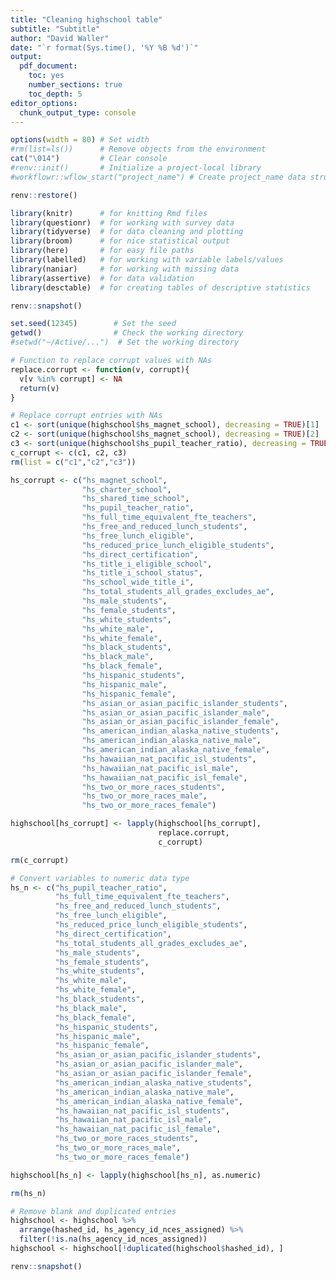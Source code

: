 ```yaml
---
title: "Cleaning highschool table"
subtitle: "Subtitle"
author: "David Waller"
date: "`r format(Sys.time(), '%Y %B %d')`"
output:
  pdf_document:
    toc: yes
    number_sections: true
    toc_depth: 5
editor_options:
  chunk_output_type: console
---
```


```r
options(width = 80) # Set width
#rm(list=ls())      # Remove objects from the environment
cat("\014")         # Clear console
#renv::init()       # Initialize a project-local library
#workflowr::wflow_start("project_name") # Create project_name data structure
```

```r
renv::restore()

library(knitr)      # for knitting Rmd files
library(questionr)  # for working with survey data
library(tidyverse)  # for data cleaning and plotting
library(broom)      # for nice statistical output
library(here)       # for easy file paths
library(labelled)   # for working with variable labels/values
library(naniar)     # for working with missing data
library(assertive)  # for data validation
library(desctable)  # for creating tables of descriptive statistics

renv::snapshot()
```

```r
set.seed(12345)        # Set the seed
getwd()                # Check the working directory
#setwd("~/Active/...")  # Set the working directory
```

```r
# Function to replace corrupt values with NAs
replace.corrupt <- function(v, corrupt){
  v[v %in% corrupt] <- NA
  return(v)
}
```

```r
# Replace corrupt entries with NAs
c1 <- sort(unique(highschool$hs_magnet_school), decreasing = TRUE)[1]
c2 <- sort(unique(highschool$hs_magnet_school), decreasing = TRUE)[2]
c3 <- sort(unique(highschool$hs_pupil_teacher_ratio), decreasing = TRUE)[2]
c_corrupt <- c(c1, c2, c3)
rm(list = c("c1","c2","c3"))

hs_corrupt <- c("hs_magnet_school",
                "hs_charter_school",
                "hs_shared_time_school",
                "hs_pupil_teacher_ratio",
                "hs_full_time_equivalent_fte_teachers",
                "hs_free_and_reduced_lunch_students",
                "hs_free_lunch_eligible",
                "hs_reduced_price_lunch_eligible_students",
                "hs_direct_certification",
                "hs_title_i_eligible_school",
                "hs_title_i_school_status",
                "hs_school_wide_title_i",
                "hs_total_students_all_grades_excludes_ae",
                "hs_male_students",
                "hs_female_students",
                "hs_white_students",
                "hs_white_male",
                "hs_white_female",
                "hs_black_students",
                "hs_black_male",
                "hs_black_female",
                "hs_hispanic_students",
                "hs_hispanic_male",
                "hs_hispanic_female",
                "hs_asian_or_asian_pacific_islander_students",
                "hs_asian_or_asian_pacific_islander_male",
                "hs_asian_or_asian_pacific_islander_female",
                "hs_american_indian_alaska_native_students",
                "hs_american_indian_alaska_native_male",
                "hs_american_indian_alaska_native_female",
                "hs_hawaiian_nat_pacific_isl_students",
                "hs_hawaiian_nat_pacific_isl_male",
                "hs_hawaiian_nat_pacific_isl_female",
                "hs_two_or_more_races_students",
                "hs_two_or_more_races_male",
                "hs_two_or_more_races_female")

highschool[hs_corrupt] <- lapply(highschool[hs_corrupt], 
                                 replace.corrupt, 
                                 c_corrupt)

rm(c_corrupt)
```

```r
# Convert variables to numeric data type
hs_n <- c("hs_pupil_teacher_ratio",
          "hs_full_time_equivalent_fte_teachers",
          "hs_free_and_reduced_lunch_students",
          "hs_free_lunch_eligible",
          "hs_reduced_price_lunch_eligible_students",
          "hs_direct_certification",
          "hs_total_students_all_grades_excludes_ae",
          "hs_male_students",
          "hs_female_students",
          "hs_white_students",
          "hs_white_male",
          "hs_white_female",
          "hs_black_students",
          "hs_black_male",
          "hs_black_female",
          "hs_hispanic_students",
          "hs_hispanic_male",
          "hs_hispanic_female",
          "hs_asian_or_asian_pacific_islander_students",
          "hs_asian_or_asian_pacific_islander_male",
          "hs_asian_or_asian_pacific_islander_female",
          "hs_american_indian_alaska_native_students",
          "hs_american_indian_alaska_native_male",
          "hs_american_indian_alaska_native_female",
          "hs_hawaiian_nat_pacific_isl_students",
          "hs_hawaiian_nat_pacific_isl_male",
          "hs_hawaiian_nat_pacific_isl_female",
          "hs_two_or_more_races_students",
          "hs_two_or_more_races_male",
          "hs_two_or_more_races_female")

highschool[hs_n] <- lapply(highschool[hs_n], as.numeric)

rm(hs_n)
```

```r
# Remove blank and duplicated entries
highschool <- highschool %>% 
  arrange(hashed_id, hs_agency_id_nces_assigned) %>% 
  filter(!is.na(hs_agency_id_nces_assigned))
highschool <- highschool[!duplicated(highschool$hashed_id), ]
```

```r
renv::snapshot()
```